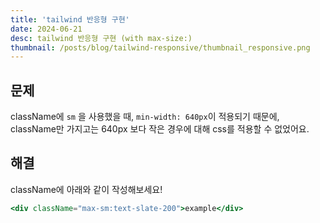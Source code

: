 ```yaml
---
title: 'tailwind 반응형 구현'
date: 2024-06-21
desc: tailwind 반응형 구현 (with max-size:)
thumbnail: /posts/blog/tailwind-responsive/thumbnail_responsive.png
---
```


## 문제

className에 `sm` 을 사용했을 때, `min-width: 640px`이 적용되기 때문에,
className만 가지고는 640px 보다 작은 경우에 대해 css를 적용할 수 없었어요.

## 해결

className에 아래와 같이 작성해보세요!

```jsx
<div className="max-sm:text-slate-200">example</div>
```